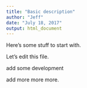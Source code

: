 ```yaml
---
title: "Basic description"
author: "Jeff"
date: "July 18, 2017"
output: html_document
---
```


Here's some stuff to start with.

Let's edit this file.

add some development 

add more more more.
